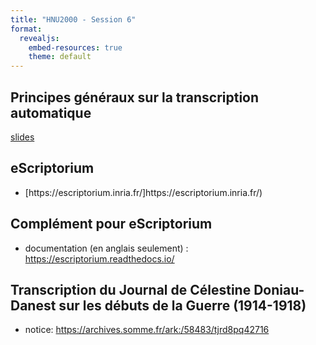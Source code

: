```yaml
---
title: "HNU2000 - Session 6"
format:
  revealjs:
    embed-resources: true
    theme: default
---
```


<!-- HTR & eScriptorium -->

## Principes généraux sur la transcription automatique

[slides](https://docs.google.com/presentation/d/16znGQCYZgf7JJt77K-8wZLjJgJoLi5rMHU_c7SrKDsk/edit?usp=sharing)

## eScriptorium 

- [https://escriptorium.inria.fr/]https://escriptorium.inria.fr/)

## Complément pour eScriptorium 

- documentation (en anglais seulement) : [https://escriptorium.readthedocs.io/](https://escriptorium.readthedocs.io/)

## Transcription du Journal de Célestine Doniau-Danest sur les débuts de la Guerre (1914-1918)

- notice: [https://archives.somme.fr/ark:/58483/tjrd8pq42716](https://archives.somme.fr/ark:/58483/tjrd8pq42716)